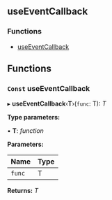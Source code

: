 <!-- This file generate automatically, should not modify that directly -->


<Meta title="API Reference/Hooks/useEventCallback" />

## useEventCallback

### Functions

- [useEventCallback](#const-useeventcallback)

## Functions

### `Const` useEventCallback

▸ **useEventCallback**‹**T**›(`func`: T): _T_

**Type parameters:**

▪ **T**: _function_

**Parameters:**

| Name   | Type |
| ------ | ---- |
| `func` | T    |

**Returns:** _T_

